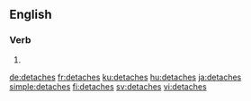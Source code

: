 {{also|détachés|détaches}}
==English==

===Verb===
{{head|en|verb form}}

# {{en-third-person singular of|detach}}

[[de:detaches]]
[[fr:detaches]]
[[ku:detaches]]
[[hu:detaches]]
[[ja:detaches]]
[[simple:detaches]]
[[fi:detaches]]
[[sv:detaches]]
[[vi:detaches]]